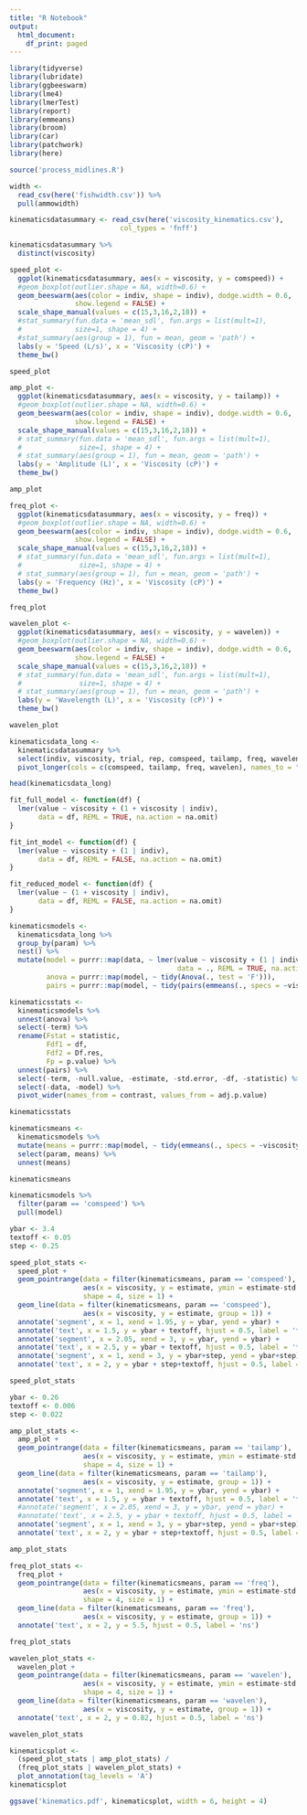 ```yaml
---
title: "R Notebook"
output:
  html_document:
    df_print: paged
---
```


```r
library(tidyverse)
library(lubridate)
library(ggbeeswarm)
library(lme4)
library(lmerTest)
library(report)
library(emmeans)
library(broom)
library(car)
library(patchwork)
library(here)
```

```r
source('process_midlines.R')
```

```r
width <-
  read_csv(here('fishwidth.csv')) %>%
  pull(ammowidth)
```


```r
kinematicsdatasummary <- read_csv(here('viscosity_kinematics.csv'),
                           col_types = 'fnff')
```


```r
kinematicsdatasummary %>%
  distinct(viscosity)
```


```r
speed_plot <-
  ggplot(kinematicsdatasummary, aes(x = viscosity, y = comspeed)) +
  #geom_boxplot(outlier.shape = NA, width=0.6) +
  geom_beeswarm(aes(color = indiv, shape = indiv), dodge.width = 0.6,
                show.legend = FALSE) +
  scale_shape_manual(values = c(15,3,16,2,18)) +
  #stat_summary(fun.data = 'mean_sdl', fun.args = list(mult=1), 
  #             size=1, shape = 4) +
  #stat_summary(aes(group = 1), fun = mean, geom = 'path') +
  labs(y = 'Speed (L/s)', x = 'Viscosity (cP)') +
  theme_bw()

speed_plot
```

```r
amp_plot <-
  ggplot(kinematicsdatasummary, aes(x = viscosity, y = tailamp)) +
  #geom_boxplot(outlier.shape = NA, width=0.6) +
  geom_beeswarm(aes(color = indiv, shape = indiv), dodge.width = 0.6,
                show.legend = FALSE) +
  scale_shape_manual(values = c(15,3,16,2,18)) +
  # stat_summary(fun.data = 'mean_sdl', fun.args = list(mult=1), 
  #              size=1, shape = 4) +
  # stat_summary(aes(group = 1), fun = mean, geom = 'path') +
  labs(y = 'Amplitude (L)', x = 'Viscosity (cP)') +
  theme_bw()

amp_plot
```

```r
freq_plot <-
  ggplot(kinematicsdatasummary, aes(x = viscosity, y = freq)) +
  #geom_boxplot(outlier.shape = NA, width=0.6) +
  geom_beeswarm(aes(color = indiv, shape = indiv), dodge.width = 0.6,
                show.legend = FALSE) +
  scale_shape_manual(values = c(15,3,16,2,18)) +
  # stat_summary(fun.data = 'mean_sdl', fun.args = list(mult=1), 
  #              size=1, shape = 4) +
  # stat_summary(aes(group = 1), fun = mean, geom = 'path') +
  labs(y = 'Frequency (Hz)', x = 'Viscosity (cP)') +
  theme_bw()

freq_plot
```

```r
wavelen_plot <-
  ggplot(kinematicsdatasummary, aes(x = viscosity, y = wavelen)) +
  #geom_boxplot(outlier.shape = NA, width=0.6) +
  geom_beeswarm(aes(color = indiv, shape = indiv), dodge.width = 0.6,
                show.legend = FALSE) +
  scale_shape_manual(values = c(15,3,16,2,18)) +
  # stat_summary(fun.data = 'mean_sdl', fun.args = list(mult=1), 
  #              size=1, shape = 4) +
  # stat_summary(aes(group = 1), fun = mean, geom = 'path') +
  labs(y = 'Wavelength (L)', x = 'Viscosity (cP)') +
  theme_bw()

wavelen_plot
```


```r
kinematicsdata_long <-
  kinematicsdatasummary %>%
  select(indiv, viscosity, trial, rep, comspeed, tailamp, freq, wavelen) %>%
  pivot_longer(cols = c(comspeed, tailamp, freq, wavelen), names_to = "param")
```

```r
head(kinematicsdata_long)
```

```r
fit_full_model <- function(df) {
  lmer(value ~ viscosity + (1 + viscosity | indiv),
       data = df, REML = TRUE, na.action = na.omit)
}

fit_int_model <- function(df) {
  lmer(value ~ viscosity + (1 | indiv),
       data = df, REML = FALSE, na.action = na.omit)
}

fit_reduced_model <- function(df) {
  lmer(value ~ (1 + viscosity | indiv),
       data = df, REML = FALSE, na.action = na.omit)
}
```

```r
kinematicsmodels <-
  kinematicsdata_long %>%
  group_by(param) %>%
  nest() %>%
  mutate(model = purrr::map(data, ~ lmer(value ~ viscosity + (1 | indiv),
                                         data = ., REML = TRUE, na.action = na.omit)),
         anova = purrr::map(model, ~ tidy(Anova(., test = 'F'))),
         pairs = purrr::map(model, ~ tidy(pairs(emmeans(., specs = ~viscosity)))))
```
```r
kinematicsstats <-
  kinematicsmodels %>%
  unnest(anova) %>%
  select(-term) %>%
  rename(Fstat = statistic,
         Fdf1 = df,
         Fdf2 = Df.res,
         Fp = p.value) %>%
  unnest(pairs) %>%
  select(-term, -null.value, -estimate, -std.error, -df, -statistic) %>%
  select(-data, -model) %>%
  pivot_wider(names_from = contrast, values_from = adj.p.value)

kinematicsstats
```

```r
kinematicsmeans <-
  kinematicsmodels %>%
  mutate(means = purrr::map(model, ~ tidy(emmeans(., specs = ~viscosity)))) %>%
  select(param, means) %>%
  unnest(means)

kinematicsmeans
```

```r
kinematicsmodels %>%
  filter(param == 'comspeed') %>%
  pull(model)
```


```r
ybar <- 3.4
textoff <- 0.05
step <- 0.25

speed_plot_stats <-
  speed_plot +
  geom_pointrange(data = filter(kinematicsmeans, param == 'comspeed'),
                  aes(x = viscosity, y = estimate, ymin = estimate-std.error, ymax = estimate+std.error),
                  shape = 4, size = 1) +
  geom_line(data = filter(kinematicsmeans, param == 'comspeed'),
                  aes(x = viscosity, y = estimate, group = 1)) +
  annotate('segment', x = 1, xend = 1.95, y = ybar, yend = ybar) +
  annotate('text', x = 1.5, y = ybar + textoff, hjust = 0.5, label = '***') +
  annotate('segment', x = 2.05, xend = 3, y = ybar, yend = ybar) +
  annotate('text', x = 2.5, y = ybar + textoff, hjust = 0.5, label = '**')  +
  annotate('segment', x = 1, xend = 3, y = ybar+step, yend = ybar+step) +
  annotate('text', x = 2, y = ybar + step+textoff, hjust = 0.5, label = '***')

speed_plot_stats
```

```r
ybar <- 0.26
textoff <- 0.006
step <- 0.022

amp_plot_stats <-
  amp_plot +
  geom_pointrange(data = filter(kinematicsmeans, param == 'tailamp'),
                  aes(x = viscosity, y = estimate, ymin = estimate-std.error, ymax = estimate+std.error),
                  shape = 4, size = 1) +
  geom_line(data = filter(kinematicsmeans, param == 'tailamp'),
                  aes(x = viscosity, y = estimate, group = 1)) +
  annotate('segment', x = 1, xend = 1.95, y = ybar, yend = ybar) +
  annotate('text', x = 1.5, y = ybar + textoff, hjust = 0.5, label = '*') +
  #annotate('segment', x = 2.05, xend = 3, y = ybar, yend = ybar) +
  #annotate('text', x = 2.5, y = ybar + textoff, hjust = 0.5, label = '**')  +
  annotate('segment', x = 1, xend = 3, y = ybar+step, yend = ybar+step) +
  annotate('text', x = 2, y = ybar + step+textoff, hjust = 0.5, label = '***')

amp_plot_stats
```

```r
freq_plot_stats <-
  freq_plot +
  geom_pointrange(data = filter(kinematicsmeans, param == 'freq'),
                  aes(x = viscosity, y = estimate, ymin = estimate-std.error, ymax = estimate+std.error),
                  shape = 4, size = 1) +
  geom_line(data = filter(kinematicsmeans, param == 'freq'),
                  aes(x = viscosity, y = estimate, group = 1)) +
  annotate('text', x = 2, y = 5.5, hjust = 0.5, label = 'ns')

freq_plot_stats
```

```r
wavelen_plot_stats <-
  wavelen_plot +
  geom_pointrange(data = filter(kinematicsmeans, param == 'wavelen'),
                  aes(x = viscosity, y = estimate, ymin = estimate-std.error, ymax = estimate+std.error),
                  shape = 4, size = 1) +
  geom_line(data = filter(kinematicsmeans, param == 'wavelen'),
                  aes(x = viscosity, y = estimate, group = 1)) +
  annotate('text', x = 2, y = 0.82, hjust = 0.5, label = 'ns')

wavelen_plot_stats
```

```r
kinematicsplot <-
  (speed_plot_stats | amp_plot_stats) /
  (freq_plot_stats | wavelen_plot_stats) +
  plot_annotation(tag_levels = 'A')
kinematicsplot
```

```r
ggsave('kinematics.pdf', kinematicsplot, width = 6, height = 4)
```

